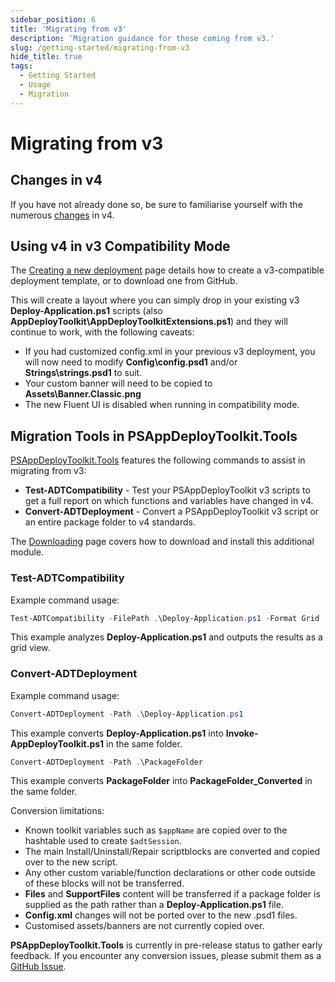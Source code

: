 ```yaml
---
sidebar_position: 6
title: 'Migrating from v3'
description: 'Migration guidance for those coming from v3.'
slug: /getting-started/migrating-from-v3
hide_title: true
tags:
  - Getting Started
  - Usage
  - Migration
---
```


# Migrating from v3

## Changes in v4

If you have not already done so, be sure to familiarise yourself with the numerous [changes](../getting-started/changes-in-v4) in v4.

## Using v4 in v3 Compatibility Mode

The [Creating a new deployment](../getting-started/create-a-new-deployment) page details how to create a v3-compatible deployment template, or to download one from GitHub.

This will create a layout where you can simply drop in your existing v3 **Deploy-Application.ps1** scripts (also **AppDeployToolkit\AppDeployToolkitExtensions.ps1**) and they will continue to work, with the following caveats:

- If you had customized config.xml in your previous v3 deployment, you will now need to modify **Config\config.psd1** and/or **Strings\strings.psd1** to suit.
- Your custom banner will need to be copied to **Assets\Banner.Classic.png**
- The new Fluent UI is disabled when running in compatibility mode.

## Migration Tools in PSAppDeployToolkit.Tools

[PSAppDeployToolkit.Tools](https://github.com/PSAppDeployToolkit/PSAppDeployToolkit.Tools) features the following commands to assist in migrating from v3:

- **Test-ADTCompatibility** - Test your PSAppDeployToolkit v3 scripts to get a full report on which functions and variables have changed in v4.
- **Convert-ADTDeployment** - Convert a PSAppDeployToolkit v3 script or an entire package folder to v4 standards.

The [Downloading](../getting-started/download) page covers how to download and install this additional module.

### Test-ADTCompatibility
Example command usage:

```powershell
Test-ADTCompatibility -FilePath .\Deploy-Application.ps1 -Format Grid
```

This example analyzes **Deploy-Application.ps1** and outputs the results as a grid view.


### Convert-ADTDeployment
Example command usage:
```powershell
Convert-ADTDeployment -Path .\Deploy-Application.ps1
```
This example converts **Deploy-Application.ps1** into **Invoke-AppDeployToolkit.ps1** in the same folder.

```powershell
Convert-ADTDeployment -Path .\PackageFolder
```
This example converts **PackageFolder** into **PackageFolder_Converted** in the same folder.

Conversion limitations:

- Known toolkit variables such as `$appName` are copied over to the hashtable used to create `$adtSession`.
- The main Install/Uninstall/Repair scriptblocks are converted and copied over to the new script.
- Any other custom variable/function declarations or other code outside of these blocks will not be transferred.
- **Files** and **SupportFiles** content will be transferred if a package folder is supplied as the path rather than a **Deploy-Application.ps1** file.
- **Config.xml** changes will not be ported over to the new .psd1 files.
- Customised assets/banners are not currently copied over.

**PSAppDeployToolkit.Tools** is currently in pre-release status to gather early feedback. If you encounter any conversion issues, please submit them as a [GitHub Issue](https://github.com/PSAppDeployToolkit/PSAppDeployToolkit.Tools/issues).
